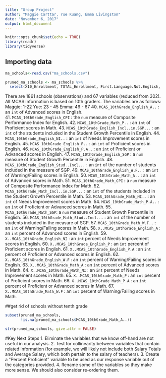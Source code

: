 ```yaml
---
title: "Group Project"
author: "Maggie Carttar, Yue Kuang, Emma Livingston"
date: "November 6, 2017"
output: html_document
---
```


```r
knitr::opts_chunk$set(echo = TRUE)
library(readr)
library(tidyverse)
```

## Importing data
```r
ma_schools<-read.csv("ma_schools.csv")
```


```r
pruned_ma_schools <- ma_schools %>%
  select(X10_Enrollment, TOTAL_Enrollment, First.Language.Not.English, X..English.Language.Learner, English.Language.Learner, X..English.Language.Learner, Students.With.Disabilities, X..Students.With.Disabilities, High.Needs, X..High.Needs, Economically.Disadvantaged, X..Economically.Disadvantaged, X..African.American, X..Asian, X..Hispanic, X..White, X..Native.American, X..Native.Hawaiian..Pacific.Islander, X..Multi.Race..Non.Hispanic, X..Males, X..Females, Total...of.Classes, Average.Class.Size, Number.of.Students, Salary.Totals, Average.Salary, FTE.Count, In.District.Expenditures, Total.In.district.FTEs, Average.In.District.Expenditures.per.Pupil, Total.Expenditures, Total.Pupil.FTEs, Average.Expenditures.per.Pupil, X..Graduated, X..Still.in.School, X..Non.Grad.Completers, X..GED, X..Dropped.Out, X..Permanently.Excluded, X..Attending.College, MCAS_10thGrade_English_A.., MCAS_10thGrade_English_CPI, MCAS_10thGrade_Math_P.., MCAS_10thGrade_English_Incl..in.SGP..., MCAS_10thGrade_English_NI.., MCAS_10thGrade_English_P.., MCAS_10thGrade_English_P.A.., MCAS_10thGrade_English_SGP, MCAS_10thGrade_English_Stud..Incl..., MCAS_10thGrade_English_W.F.., MCAS_10thGrade_Math_A.., MCAS_10thGrade_Math_CPI, MCAS_10thGrade_Math_Incl..in.SGP..., MCAS_10thGrade_Math_NI.., MCAS_10thGrade_Math_P.., MCAS_10thGrade_Math_P.A.., MCAS_10thGrade_Math_SGP, MCAS_10thGrade_Math_Stud..Incl..., MCAS_10thGrade_Math_W.F.., X..MCAS_10thGrade_English_A, X..MCAS_10thGrade_English_NI, X..MCAS_10thGrade_English_P, X..MCAS_10thGrade_English_P.A, X..MCAS_10thGrade_English_W.F, X..MCAS_10thGrade_Math_A, X..MCAS_10thGrade_Math_NI, X..MCAS_10thGrade_Math_P, X..MCAS_10thGrade_Math_P.A, X..MCAS_10thGrade_Math_W.F)
```

There are 1861 schools (observations) and 67 variables (reduced from 302). All MCAS information is based on 10th graders. The variables are as follows:
Maggie: 1-22
Yue: 23 - 45
Emma: 46 - 67
40. `MCAS_10thGrade_English_A..` : an `int` of Advanced scores in English.  
41. `MCAS_10thGrade_English_CPI` : the `num` measure of Composite Performance Index for English.
42. `MCAS_10thGrade_Math_P..` : an `int` of Proficient scores in Math.
43. `MCAS_10thGrade_English_Incl..in.SGP...` : an `int` of the students included in the Student Growth Percentile in English.
44. `MCAS_10thGrade_English_NI..` : an `int` of Needs Improvement scores in English.
45. `MCAS_10thGrade_English_P..` : an `int` of Proficient scores in English.
46. `MCAS_10thGrade_English_P.A..` : an `int` of Proficient or Advanced scores in English.
47. `MCAS_10thGrade_English_SGP` : a `num` measure of Student Growth Percentile in English.
48. `MCAS_10thGrade_English_Stud..Incl...` : an `int` of the number of students included in the measure of SGP.
49. `MCAS_10thGrade_English_W.F..` : an `int` of Warning/Failing scores in English.
50. `MCAS_10thGrade_Math_A..` : an `int` of Advanced scores in Math.
51. `MCAS_10thGrade_Math_CPI` : a `num` measure of Composite Performance Index for Math.
52. `MCAS_10thGrade_Math_Incl..in.SGP...` : an `int` of the students included in the Student Growth Percentile in Math.
53. `MCAS_10thGrade_Math_NI..` : an `int` of Needs Improvement scores in Math.
54. `MCAS_10thGrade_Math_P.A..` : an `int` of Proficient or Advanced scores in Math.
55. `MCAS_10thGrade_Math_SGP`: a `num` measure of Student Growth Percentile in English.
56. `MCAS_10thGrade_Math_Stud..Incl...` : an `int` of the number of students included in the measure of SGP.
57. `MCAS_10thGrade_Math_W.F..` : an `int` of Warning/Failing scores in Math.
58. `X..MCAS_10thGrade_English_A` : an `int` percent of Advanced scores in English.
59. ` X..MCAS_10thGrade_English_NI` : an `int` percent of Needs Improvement scores in English.
60. `X..MCAS_10thGrade_English_P` : an `int` percent of Proficient scores in English.
61. `X..MCAS_10thGrade_English_P.A` : an `int` percent of Proficient or Advanced scores in English.
62. `X..MCAS_10thGrade_English_W.F` : an `int` percent of Warning/Failing scores in English.
63. `X..MCAS_10thGrade_Math_A` : an `int` percent of Advanced scores in Math.
64. `X..MCAS_10thGrade_Math_NI` : an `int` percent of Needs Improvement scores in Math.
65. `X..MCAS_10thGrade_Math_P` : an `int` percent of Proficient scores in Math.
66. `X..MCAS_10thGrade_Math_P.A` : an `int` percent of Proficient or Advanced scores in Math. 
67. `X..MCAS_10thGrade_Math_W.F` : an `int` percent of Warning/Failing scores in Math.





##get rid of schools without tenth grade 
```r
subset(pruned_ma_schools,
       !is.na(pruned_ma_schools$MCAS_10thGrade_Math_A..))
```

```r
str(pruned_ma_schools, give.attr = FALSE)
```

#Key Next Steps
1. Eliminate the variables that we know off-hand are not useful in our analysis. 
2. Test for collinearity between variables that contain related information (for example, we will likely not include both Salary Totals and Average Salary, which both pertain to the salary of teachers).
3. Create a "Percent Proficient" variable to be used as our response variable out of the categories provided. 
4. Rename some of the variables so they make more sense. We should also consider re-ordering them.
